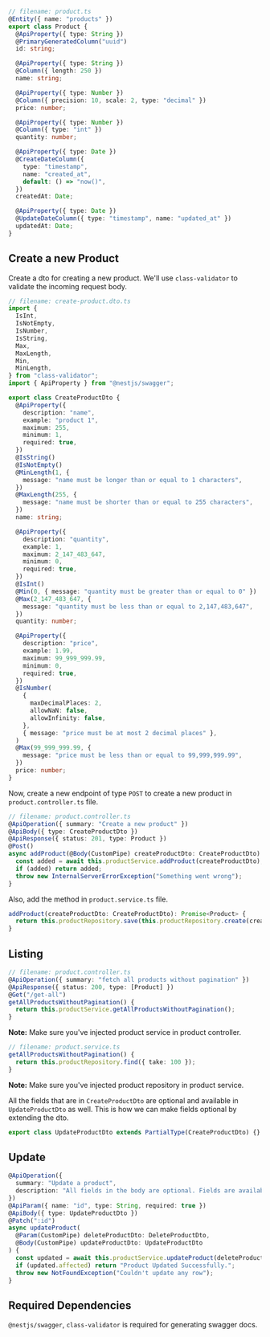 
<Meta title="Features/CRUD Operations/Backend Docs" />

```ts filename="Product.ts"
// filename: product.ts
@Entity({ name: "products" })
export class Product {
  @ApiProperty({ type: String })
  @PrimaryGeneratedColumn("uuid")
  id: string;

  @ApiProperty({ type: String })
  @Column({ length: 250 })
  name: string;

  @ApiProperty({ type: Number })
  @Column({ precision: 10, scale: 2, type: "decimal" })
  price: number;

  @ApiProperty({ type: Number })
  @Column({ type: "int" })
  quantity: number;

  @ApiProperty({ type: Date })
  @CreateDateColumn({
    type: "timestamp",
    name: "created_at",
    default: () => "now()",
  })
  createdAt: Date;

  @ApiProperty({ type: Date })
  @UpdateDateColumn({ type: "timestamp", name: "updated_at" })
  updatedAt: Date;
}
```

## Create a new Product

Create a dto for creating a new product. We'll use `class-validator` to validate the incoming request body.

```ts filename="create-product.dto.ts"
// filename: create-product.dto.ts
import {
  IsInt,
  IsNotEmpty,
  IsNumber,
  IsString,
  Max,
  MaxLength,
  Min,
  MinLength,
} from "class-validator";
import { ApiProperty } from "@nestjs/swagger";

export class CreateProductDto {
  @ApiProperty({
    description: "name",
    example: "product 1",
    maximum: 255,
    minimum: 1,
    required: true,
  })
  @IsString()
  @IsNotEmpty()
  @MinLength(1, {
    message: "name must be longer than or equal to 1 characters",
  })
  @MaxLength(255, {
    message: "name must be shorter than or equal to 255 characters",
  })
  name: string;

  @ApiProperty({
    description: "quantity",
    example: 1,
    maximum: 2_147_483_647,
    minimum: 0,
    required: true,
  })
  @IsInt()
  @Min(0, { message: "quantity must be greater than or equal to 0" })
  @Max(2_147_483_647, {
    message: "quantity must be less than or equal to 2,147,483,647",
  })
  quantity: number;

  @ApiProperty({
    description: "price",
    example: 1.99,
    maximum: 99_999_999.99,
    minimum: 0,
    required: true,
  })
  @IsNumber(
    {
      maxDecimalPlaces: 2,
      allowNaN: false,
      allowInfinity: false,
    },
    { message: "price must be at most 2 decimal places" },
  )
  @Max(99_999_999.99, {
    message: "price must be less than or equal to 99,999,999.99",
  })
  price: number;
}
```

Now, create a new endpoint of type `POST` to create a new product in `product.controller.ts` file.

```ts filename="product.controller.ts"
// filename: product.controller.ts
@ApiOperation({ summary: "Create a new product" })
@ApiBody({ type: CreateProductDto })
@ApiResponse({ status: 201, type: Product })
@Post()
async addProduct(@Body(CustomPipe) createProductDto: CreateProductDto) {
  const added = await this.productService.addProduct(createProductDto);
  if (added) return added;
  throw new InternalServerErrorException("Something went wrong");
}
```

Also, add the method in `product.service.ts` file.

```ts filename="product.service.ts"
addProduct(createProductDto: CreateProductDto): Promise<Product> {
  return this.productRepository.save(this.productRepository.create(createProductDto));
}
```

## Listing

```ts filename="product.controller.ts"
// filename: product.controller.ts
@ApiOperation({ summary: "fetch all products without pagination" })
@ApiResponse({ status: 200, type: [Product] })
@Get("/get-all")
getAllProductsWithoutPagination() {
  return this.productService.getAllProductsWithoutPagination();
}
```

**Note:** Make sure you've injected product service in product controller.

```ts filename="product.service.ts"
// filename: product.service.ts
getAllProductsWithoutPagination() {
  return this.productRepository.find({ take: 100 });
}
```

**Note:** Make sure you've injected product repository in product service.

All the fields that are in `CreateProductDto` are optional and available in `UpdateProductDto` as well. This is how we can make fields optional by extending the dto.

```ts filename="update-product.dto.ts"
export class UpdateProductDto extends PartialType(CreateProductDto) {}
```

## Update

```ts filename="product.controller.ts"
@ApiOperation({
  summary: "Update a product",
  description: "All fields in the body are optional. Fields are available in create product endpoint"
})
@ApiParam({ name: "id", type: String, required: true })
@ApiBody({ type: UpdateProductDto })
@Patch(":id")
async updateProduct(
  @Param(CustomPipe) deleteProductDto: DeleteProductDto,
  @Body(CustomPipe) updateProductDto: UpdateProductDto
) {
  const updated = await this.productService.updateProduct(deleteProductDto.id, updateProductDto);
  if (updated.affected) return "Product Updated Successfully.";
  throw new NotFoundException("Couldn't update any row");
}
```

## Required Dependencies

`@nestjs/swagger`, `class-validator` is required for generating swagger docs.
